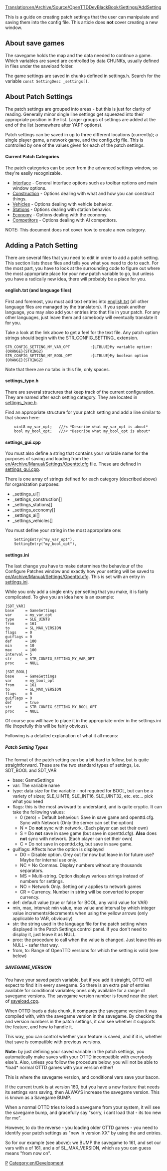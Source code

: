 [[Translation:en/Archive/Source/OpenTTDDevBlackBook/Settings/AddSetting]]
{{en/Development/Navigation}}

This is a guide on creating patch settings that the user can manipulate and saving them into the config file. This article does '''not''' cover creating a new window.

==About save games==
The savegame holds the map and the data needed to continue a game. Which variables are saved are controlled by data CHUNKs, usually defined in files under the saveload folder.

The game settings are saved in chunks defined in settings.h. Search for the variable <code>const SettingDesc _settings[]</code>.

==About Patch Settings==
The patch settings are grouped into areas - but this is just for clarity of reading. Generally minor single line settings get squeezed into their appropriate position in the list. Larger groups of settings are added at the end of the list (somewhere after YAPF options).

Patch settings can be saved in up to three different locations (currently); a single player game, a network game, and the config.cfg file. This is controlled by one of the values given for each of the patch settings.

====Current Patch Categories====
The patch categories can be seen from the advanced settings window, so they're easily recognizable.

*[[en/Archive/Manual/Settings/Advanced Settings/Interface|Interface]] - General interface options such as toolbar options and main window options.
*[[en/Archive/Manual/Settings/Advanced Settings/Construction|Construction]] - Options dealing with what and how you can construct things.
*[[en/Archive/Manual/Settings/Advanced Settings/Vehicles|Vehicles]] - Options dealing with vehicle behavior.
*[[en/Archive/Manual/Settings/Advanced Settings/Stations|Stations]] - Options dealing with station behavior.
*[[en/Archive/Manual/Settings/Advanced Settings/Economy|Economy]] - Options dealing with the economy.
*[[en/Archive/Manual/Settings/Advanced Settings/Competitors|Competitors]] - Options dealing with AI competitors.

NOTE: This document does not cover how to create a new category.

==Adding a Patch Setting==
There are several files that you need to edit in order to add a patch setting.  This section lists those files and tells you what you need to do to each.  For the most part, you have to look at the surrounding code to figure out where the most appropriate place for your new patch variable to go, but unless you have a radically new idea, there will probably be a place for you.

====english.txt (and language files)====
First and foremost, you must add text entries into [http://svn.openttd.org/trunk/src/lang/english.txt english.txt] (all other language files are managed by the translators).  If you speak another language, you may also add your entries into that file in your patch.  For any other languages, just leave them and somebody will eventually translate it for you.

Take a look at the link above to get a feel for the text file.  Any patch option strings should begin with the STR_CONFIG_SETTING_ extension.  

<pre>
STR_CONFIG_SETTING_MY_VAR_OPT         :{LTBLUE}My variable option: {ORANGE}{STRING2} 
STR_CONFIG_SETTING_MY_BOOL_OPT        :{LTBLUE}My boolean option {ORANGE}{STRING2}
</pre>

Note that there are no tabs in this file, only spaces.

====settings_type.h====
There are several structures that keep track of the current configuration. They are named after each setting category. They are located in [http://svn.openttd.org/trunk/src/settings_type.h settings_type.h].

Find an appropriate structure for your patch setting and add a line similar to that shown here:

<pre>
	uint8 my_var_opt;	///< *Describe what my_var_opt is about*
	bool my_bool_opt;	///< *Describe what my_bool_opt is about*
</pre>

====settings_gui.cpp====
You must also define a string that contains your variable name for the purposes of saving and loading from the [[en/Archive/Manual/Settings/Openttd.cfg]] file.  These are defined in [http://svn.openttd.org/trunk/src/settings_gui.cpp settings_gui.cpp].

There is one array of strings defined for each category (described above) for organization purposes:

*_settings_ui[]
*_settings_construction[]
*_settings_stations[]		
*_settings_economy[]
*_settings_ai[]
*_settings_vehicles[]

You must define your string in the most appropriate one:

<pre>
	SettingEntry("my_var_opt"),
	SettingEntry("my_bool_opt"),
</pre>

====settings.ini====
The last change you have to make determines the behaviour of the Configure Patches window and exactly how your setting will be saved to [[en/Archive/Manual/Settings/Openttd.cfg]].  This is set with an entry in [http://svn.openttd.org/trunk/src/table/settings.ini settings.ini].

While you only add a single entry per setting that you make, it is fairly complicated. To give you an idea here is an example:

 [SDT_VAR]
 base     = GameSettings
 var      = my_var_opt
 type     = SLE_UINT8
 from     = 161
 to       = SL_MAX_VERSION
 flags    = 0
 guiflags = 0
 def      = 100
 min      = 10
 max      = 100
 interval = 5
 str      = STR_CONFIG_SETTING_MY_VAR_OPT
 proc     = NULL

 [SDT_BOOL]
 base     = GameSettings
 var      = my_bool_opt
 from     = 161
 to       = SL_MAX_VERSION
 flags    = 0
 guiflags = 0
 def      = true
 str      = STR_CONFIG_SETTING_MY_BOOL_OPT
 proc     = NULL

Of course you will have to place it in the appropriate order in the settings.ini file (hopefully this will be fairly obvious).

Following is a detailed explanation of what it all means:

=====Patch Setting Types=====
The format of the patch setting can be a bit hard to follow, but is quite straightforward.  These are the two standard types of settings, i.e. SDT_BOOL and SDT_VAR

*base: GameSettings
*var: The variable name
*type: data size for the variable - not required for BOOL, but can be a variety of sizes; SLE_UINT8, SLE_INT16, SLE_UINT32, etc.   etc... pick what you need
*flags: this is the most awkward to understand, and is quite cryptic. It can take the following values:
**0 (zero) = Default behaviour: Save in save game and openttd.cfg.  Sync with Network (Only the server can set the option)
**N = Do '''not''' sync with network. (Each player can set their own)
**S = Do '''not''' save in save game (but save in openttd.cfg).  '''Also''' does '''not''' sync with network.  (Each player can set their own)
**C = Do not save in openttd.cfg, but save in save game.
*guiflags: Affects how the option is displayed
**D0 = Disable option.  Grey out for now but leave in for future use?  Maybe for internal use only.
**NC = No Commas.  Display numbers without any thousands separators.
**MS = Multi-string.  Option displays various strings instead of numbers for settings.
**NO = Network Only.  Setting only applies to network games
**CR = Currency.  Number in string will be converted to proper currency.
*def: default value (true or false for BOOL, any valid value for VAR)
*min, max, interval: min value, max value and interval by which integer value increments/decrements when using the yellow arrows (only applicable to VAR, obviously) 
*str: the string used in the language file for the patch setting when displayed in the Patch Settings control panel. If you don't need to display it, just leave it as NULL.
*proc: the procedure to call when the value is changed. Just leave this as NULL - safer that way.
*from, to: Range of OpenTTD versions for which the setting is valid (see below)

=====SAVEGAME_VERSION=====

You have your saved patch variable, but if you add it straight, OTTD will expect to find it in every savegame. So there is an extra pair of entries available for conditional variables; ones only available for a range of savegame versions. The savegame version number is found near the start of [http://svn.openttd.org/trunk/src/saveload/saveload.cpp saveload.cpp].

When OTTD loads a data chunk, it compares the savegame version it was compiled with, with the savegame version in the savegame. By checking the <from> and <to> version numbers in the patch settings, it can see whether it supports the feature, and how to handle it.

This way, you can control whether your feature is saved, and if it is, whether that save is compatible with previous versions.

'''Note:''' by just defining your saved variable in the patch settings, you automatically make saves with your OTTD incompatible with everybody else's. Also, unless you follow the procedure below, you will not be able to *load* normal OTTD games with your version either!

This is where the savegame version, and conditional vars save your bacon.

If the current trunk is at version 160, but you have a new feature that needs its settings vars saving, then ALWAYS increase the savegame version. This is known as a Savegame BUMP.

When a normal OTTD tries to load a savegame from your system, it will see the savegame bump, and gracefully say "sorry, i cant load that - its too new for me".

However, to do the reverse - you loading older OTTD games - you need to identify your patch settings as "new in version XX" by using the <from> and <to> entries.

So for our example (see above): we BUMP the savegame to 161, and set our vars with a <from> of 161, and a <to> of SL_MAX_VERSION, which as you can guess means "from now on". 



[[Category:en/Archive/Source/OpenTTDDevBlackBook|P]]
[[Category:en/Development]]